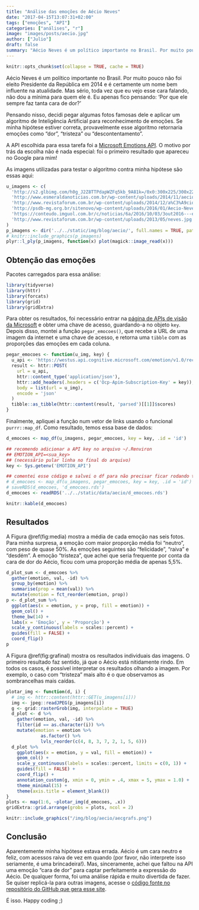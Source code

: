 ```yaml
---
title: "Análise das emoções de Aécio Neves"
date: "2017-04-15T13:07:31+02:00"
tags: ["emoções", "API"]
categories: ["análises", "r"]
image: "images/posts/aecio.jpg"
author: ["Julio"]
draft: false
summary: "Aécio Neves é um político importante no Brasil. Por muito pouco não foi eleito Presidente da República em 2014 e é certamente um nome bem influente na atualidade. Mas sério, toda vez que eu vejo esse cara falando, não dou a mínima para quem ele é. Eu apenas fico pensando: 'Por quê ele sempre faz tanta cara de dor?'"
---
```


```r
knitr::opts_chunk$set(collapse = TRUE, cache = TRUE)
```

Aécio Neves é um político importante no Brasil. Por muito pouco não foi eleito Presidente da República em 2014 e é certamente um nome bem influente na atualidade. Mas sério, toda vez que eu vejo esse cara falando, não dou a mínima para quem ele é. Eu apenas fico pensando: 'Por que ele sempre faz tanta cara de dor?'

Pensando nisso, decidi pegar algumas fotos famosas dele e aplicar um algoritmo de Inteligência Artificial para reconhecimento de emoções. Se minha hipótese estiver correta, provavelmente esse algoritmo retornaria emoções como "dor", "tristeza" ou "descontentamento". 

A API escolhida para essa tarefa foi a [Microsoft Emotions API](https://www.microsoft.com/cognitive-services/en-us/emotion-api). O motivo por trás da escolha não é nada especial: foi o primeiro resultado que apareceu no Google para mim!

As imagens utilizadas para testar o algoritmo contra minha hipótese são essas aqui:

```r
u_imagens <- c(
  'http://s2.glbimg.com/h0g_J2Z8TTPdapWZFq5kb_9A81k=/0x0:300x225/300x225/s.glbimg.com/jo/g1/f/original/2014/05/30/aecio.jpg',
  'http://www.esmeraldanoticias.com.br/wp-content/uploads/2014/11/aecio-neves.jpg',
  'http://www.revistaforum.com.br/wp-content/uploads/2014/12/a%C3%A9cio-neves-viomundo.jpg',
  'http://psdb-mg.org.br/sitenovo/wp-content/uploads/2016/01/Aecio-Neves-entrevista-.jpg',
  'https://conteudo.imguol.com.br/c/noticias/6a/2016/10/03/3out2016---em-belo-horizonte-mg-o-presidente-nacional-do-psdb-e-senador-aecio-neves-faz-um-balanco-do-desempenho-do-partido-no-primeiro-turno-das-eleicoes-municipais-de-2016-aecio-se-disse-a-favor-de-1475526309974_615x300.jpg',
  'http://www.revistaforum.com.br/wp-content/uploads/2013/05/neves.jpg'
)
p_imagens <- dir('../../static/img/blog/aecio/', full.names = TRUE, pattern = 'aecio')
# knitr::include_graphics(p_imagens)
plyr::l_ply(p_imagens, function(x) plot(magick::image_read(x)))
```

## Obtenção das emoções

Pacotes carregados para essa análise:

```r
library(tidyverse)
library(httr)
library(forcats)
library(grid)
library(gridExtra)
```

Para obter os resultados, foi necessário entrar na [página de APIs de visão da Microsoft](https://www.microsoft.com/cognitive-services/en-us/emotion-api) e obter uma chave de acesso, guardando-a no objeto `key`. Depois disso, montei a função `pegar_emocoes()`, que recebe a URL de uma imagem da internet e uma chave de acesso, e retorna uma `tibble` com as proporções das emoções em cada coluna.

```r
pegar_emocoes <- function(u_img, key) {
  u_api <- 'https://westus.api.cognitive.microsoft.com/emotion/v1.0/recognize'
  result <- httr::POST(
    url = u_api,
    httr::content_type('application/json'), 
    httr::add_headers(.headers = c('Ocp-Apim-Subscription-Key' = key)),
    body = list(url = u_img),
    encode = 'json'
  )
  tibble::as_tibble(httr::content(result, 'parsed')[[1]]$scores)
}
```

Finalmente, apliquei a função num vetor de links usando o funcional `purrr::map_df`. Como resultado, temos essa base de dados:

```r
d_emocoes <- map_df(u_imagens, pegar_emocoes, key = key, .id = 'id')
```

```r
## recomendo adicionar a API key no arquivo ~/.Renviron
## EMOTION_API=<sua_key>
## (necessário pular linha no final do arquivo)
key <- Sys.getenv('EMOTION_API')

## comentei esse código e salvei o df para não precisar ficar rodando toda vez.
# d_emocoes <- map_df(u_imagens, pegar_emocoes, key = key, .id = 'id')
# saveRDS(d_emocoes, 'd_emocoes.rds')
d_emocoes <- readRDS('../../static/data/aecio/d_emocoes.rds')
```

```r
knitr::kable(d_emocoes)
```

## Resultados

A Figura \@ref(fig:media) mostra a média de cada emoção nas seis fotos. Para minha surpresa, a emoção com maior proporção média foi "neutro", com peso de quase 50%. As emoções seguintes são "felicidade", "raiva" e "desdém". A emoção "tristeza", que achei que seria frequente por conta da cara de dor do Aécio, ficou com uma proporção média de apenas 5,5%.

```r
d_plot_sum <- d_emocoes %>% 
  gather(emotion, val, -id) %>% 
  group_by(emotion) %>% 
  summarise(prop = mean(val)) %>% 
  mutate(emotion = fct_reorder(emotion, prop))
p <- d_plot_sum %>% 
  ggplot(aes(x = emotion, y = prop, fill = emotion)) +
  geom_col() +
  theme_bw(14) +
  labs(x = 'Emoção', y = 'Proporção') +
  scale_y_continuous(labels = scales::percent) +
  guides(fill = FALSE) +
  coord_flip()
p
```

A Figura \@ref(fig:grafinal) mostra os resultados individuais das imagens. O primeiro resultado faz sentido, já que o Aécio está nitidamente rindo. Em todos os casos, é possível interpretar os resultados olhando a imagem. Por exemplo, o caso com "tristeza" mais alto é o que observamos as sombrancelhas mais caídas.

```r
plotar_img <- function(d, i) {
  # img <- httr::content(httr::GET(u_imagens[i]))
  img <- jpeg::readJPEG(p_imagens[i])
  g <- grid::rasterGrob(img, interpolate = TRUE)
  d_plot <- d %>% 
    gather(emotion, val, -id) %>% 
    filter(id == as.character(i)) %>% 
    mutate(emotion = emotion %>%
             as.factor() %>% 
             lvls_reorder(c(4, 8, 3, 7, 2, 1, 5, 6)))
  d_plot %>% 
    ggplot(aes(x = emotion, y = val, fill = emotion)) +
    geom_col() +
    scale_y_continuous(labels = scales::percent, limits = c(0, 1)) +
    guides(fill = FALSE) +
    coord_flip() +
    annotation_custom(g, xmin = 0, ymin = .4, xmax = 5, ymax = 1.0) +
    theme_minimal(15) +
    theme(axis.title = element_blank())
}
plots <- map(1:6, ~plotar_img(d_emocoes, .x))
gridExtra::grid.arrange(grobs = plots, ncol = 2)
```

```r
knitr::include_graphics("/img/blog/aecio/aecgrafs.png")
```

## Conclusão

Aparentemente minha hipótese estava errada. Aécio é um cara neutro e feliz, com acessos raiva de vez em quando (por favor, não interprete isso seriamente, é uma brincadeira!). Mas, sinceramente, achei que faltou na API uma emoção "cara de dor" para captar perfeitamente a expressão do Aécio. De qualquer forma, foi uma análise rápida e muito divertida de fazer. Se quiser replicá-la para outras imagens, acesse o [código fonte no repositório do GitHub que gera esse site](https://github.com/curso-r/site).

É isso. Happy coding ;)

